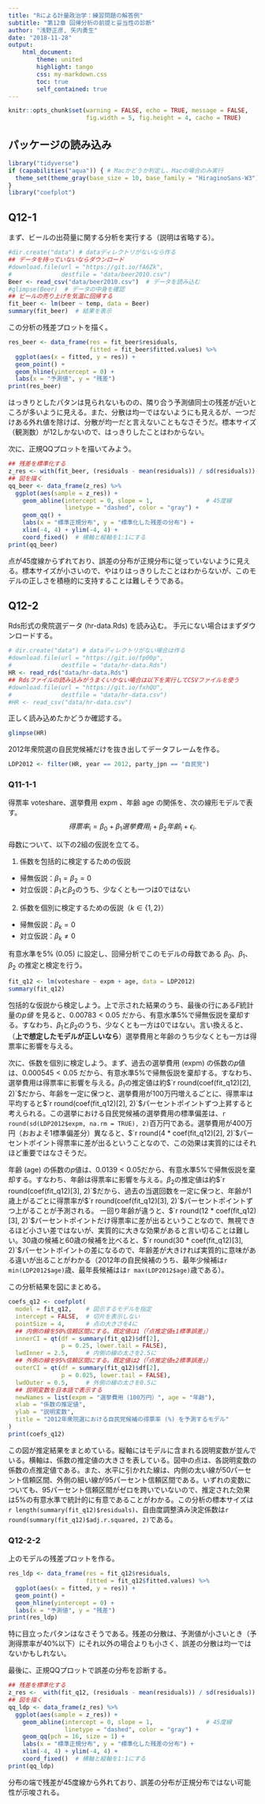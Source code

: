 ```yaml
---
title: "Rによる計量政治学：練習問題の解答例"
subtitle: "第12章 回帰分析の前提と妥当性の診断"
author: "浅野正彦, 矢内勇生"
date: "2018-11-28"
output:
    html_document:
        theme: united
        highlight: tango
        css: my-markdown.css
        toc: true
        self_contained: true
---
```


```r
knitr::opts_chunk$set(warning = FALSE, echo = TRUE, message = FALSE,
                      fig.width = 5, fig.height = 4, cache = TRUE)
```

## パッケージの読み込み

```r
library("tidyverse")
if (capabilities("aqua")) { # Macかどうか判定し、Macの場合のみ実行
  theme_set(theme_gray(base_size = 10, base_family = "HiraginoSans-W3"))
}
library("coefplot")
```


## Q12-1

まず、ビールの出荷量に関する分析を実行する（説明は省略する）。
```r
#dir.create("data") # dataディレクトリがないなら作る
## データを持っていないならダウンロード
#download.file(url = "https://git.io/fA6Zk",
#              destfile = "data/beer2010.csv")
Beer <- read_csv("data/beer2010.csv")  # データを読み込む
#glimpse(Beer)  # データの中身を確認
## ビールの売り上げを気温に回帰する
fit_beer <- lm(beer ~ temp, data = Beer)
summary(fit_beer)  # 結果を表示
```

この分析の残差プロットを描く。
```r
res_beer <- data_frame(res = fit_beer$residuals,
                       fitted = fit_beer$fitted.values) %>% 
  ggplot(aes(x = fitted, y = res)) +
  geom_point() +
  geom_hline(yintercept = 0) +
  labs(x = "予測値", y = "残差")
print(res_beer)
```

はっきりとしたパタンは見られないものの、隣り合う予測値同士の残差が近いところが多いように見える。また、分散は均一ではないようにも見えるが、一つだけある外れ値を除けば、分散が均一だと言えないこともなさそうだ。標本サイズ（観測数）が12しかないので、はっきりしたことはわからない。

次に、正規QQプロットを描いてみよう。
```r
## 残差を標準化する
z_res <- with(fit_beer, (residuals - mean(residuals)) / sd(residuals))
## 図を描く
qq_beer <- data_frame(z_res) %>% 
  ggplot(aes(sample = z_res)) +
    geom_abline(intercept = 0, slope = 1,               # 45度線
                linetype = "dashed", color = "gray") +
    geom_qq() +
    labs(x = "標準正規分布", y = "標準化した残差の分布") +
    xlim(-4, 4) + ylim(-4, 4) +
    coord_fixed()  # 横軸と縦軸を1:1にする
print(qq_beer)
```

点が45度線からずれており、誤差の分布が正規分布に従っていないように見える。標本サイズが小さいので、やはりはっきりしたことはわからないが、このモデルの正しさを積極的に支持することは難しそうである。

## Q12-2

Rds形式の衆院選データ (hr-data.Rds) を読み込む。
手元にない場合はまずダウンロードする。
```r
# dir.create("data") # dataディレクトリがない場合は作る
#download.file(url = "https://git.io/fp00p",
#              destfile = "data/hr-data.Rds")
HR <- read_rds("data/hr-data.Rds")
## Rdsファイルの読み込みがうまくいかない場合は以下を実行してCSVファイルを使う
#download.file(url = "https://git.io/fxhQU",
#              destfile = "data/hr-data.csv")
#HR <- read_csv("data/hr-data.csv")
```

正しく読み込めたかどうか確認する。
```r
glimpse(HR)
```

2012年衆院選の自民党候補だけを抜き出してデータフレームを作る。
```r
LDP2012 <- filter(HR, year == 2012, party_jpn == "自民党")
```


### Q11-1-1

得票率 voteshare、選挙費用 expm 、年齢 age の関係を、次の線形モデルで表す。
$$得票率_i = \beta_0 + \beta_1 選挙費用_i + \beta_2 年齢_i + \epsilon_i.$$

母数について、以下の2組の仮説を立てる。

1. 係数を包括的に検定するための仮説
  - 帰無仮説：$\beta_1 = \beta_2 = 0$
  - 対立仮説：$\beta_1$と$\beta_2$のうち、少なくとも一つは0ではない
2. 係数を個別に検定するための仮説（$k \in \{1, 2\}$）
  - 帰無仮説：$\beta_k = 0$
  - 対立仮説：$\beta_k \neq 0$

有意水準を5% (0.05) に設定し、回帰分析でこのモデルの母数である $\beta_0$、$\beta_1$、$\beta_2$ の推定と検定を行う。
```r
fit_q12 <- lm(voteshare ~ expm + age, data = LDP2012)
summary(fit_q12)
```

包括的な仮説から検定しよう。上で示された結果のうち、最後の行にある$F$統計量の$p値$ を見ると、$0.00783 < 0.05$ だから、有意水準5\%で帰無仮説を棄却する。すなわち、$\beta_1$と$\beta_2$のうち、少なくとも一方は0ではない。言い換えると、（**上で想定したモデルが正しいなら**）選挙費用と年齢のうち少なくとも一方は得票率に影響を与える。

次に、係数を個別に検定しよう。まず、過去の選挙費用 (expm) の係数の$p$値は、$0.000545 < 0.05$ だから、有意水準5\%で帰無仮説を棄却する。すなわち、選挙費用は得票率に影響を与える。$\beta_1$の推定値は約$`r round(coef(fit_q12)[2], 2)`$だから、年齢を一定に保つと、選挙費用が100万円増えるごとに、得票率は平均すると$`r round(coef(fit_q12)[2], 2)`$パーセントポイントずつ上昇すると考えられる。この選挙における自民党候補の選挙費用の標準偏差は、`r round(sd(LDP2012$expm, na.rm = TRUE), 2)`百万円である。選挙費用が400万円（おおよそ1標準偏差分）異なると、$`r round(4 * coef(fit_q12)[2], 2)`$パーセントポイント得票率に差が出るということなので、この効果は実質的にはそれほど重要ではなさそうだ。

年齢 (age) の係数の$p$値は、$0.0139 < 0.05$だから、有意水準5%で帰無仮説を棄却する。すなわち、年齢は得票率に影響を与える。$\beta_2$の推定値は約$`r round(coef(fit_q12)[3], 2)`$だから、過去の当選回数を一定に保つと、年齢が1歳上がるごとに得票率が$`r round(coef(fit_q12)[3], 2)`$パーセントポイントずつ上がることが予測される。
一回り年齢が違うと、$`r round(12 * coef(fit_q12)[3], 2)`$パーセントポイントだけ得票率に差が出るということなので、無視できるほど小さい差ではないが、実質的に大きな効果があると言い切ることは難しい。30歳の候補と60歳の候補を比べると、$`r round(30 * coef(fit_q12)[3], 2)`$パーセントポイントの差になるので、年齢差が大きければ実質的に意味がある違いが出ることがわかる（2012年の自民候補のうち、最年少候補は`r min(LDP2012$age)`歳、最年長候補はは`r max(LDP2012$age)`歳である）。

この分析結果を図にまとめる。
```r
coefs_q12 <- coefplot(
  model = fit_q12,    # 図示するモデルを指定
  intercept = FALSE,  # 切片を表示しない
  pointSize = 4,      # 点の大きさを4に
  ## 内側の線を50%信頼区間にする。既定値は1（「点推定値±1標準誤差」）
  innerCI = qt(df = summary(fit_q12)$df[2],
               p = 0.25, lower.tail = FALSE),
  lwdInner = 2.5,     # 内側の線の太さを2.5に
  ## 外側の線を95%信頼区間にする。既定値は2（「点推定値±2標準誤差」）
  outerCI = qt(df = summary(fit_q12)$df[2],
               p = 0.025, lower.tail = FALSE),
  lwdOuter = 0.5,     # 外側の線の太さを0.5に
  ## 説明変数を日本語で表示する
  newNames = list(expm = "選挙費用（100万円）", age = "年齢"),
  xlab = "係数の推定値",
  ylab = "説明変数",
  title = "2012年衆院選における自民党候補の得票率 (%) を予測するモデル"
)
print(coefs_q12)
```

この図が推定結果をまとめている。縦軸にはモデルに含まれる説明変数が並んでいる。横軸は、係数の推定値の大きさを表している。図中の点は、各説明変数の係数の点推定値である。また、水平に引かれた線は、内側の太い線が50パーセント信頼区間、外側の細い線が95パーセント信頼区間である。いずれの変数についても、95パーセント信頼区間がゼロを跨いでいないので、推定された効果は5%の有意水準で統計的に有意であることがわかる。この分析の標本サイズは`r length(summary(fit_q12)$residuals)`、自由度調整済み決定係数は`r round(summary(fit_q12)$adj.r.squared, 2)`である。

### Q12-2-2

上のモデルの残差プロットを作る。
```r
res_ldp <- data_frame(res = fit_q12$residuals,
                      fitted = fit_q12$fitted.values) %>% 
  ggplot(aes(x = fitted, y = res)) +
  geom_point() +
  geom_hline(yintercept = 0) +
  labs(x = "予測値", y = "残差")
print(res_ldp)
```

特に目立ったパタンはなさそうである。残差の分散は、予測値が小さいとき（予測得票率が40%以下）にそれ以外の場合よりも小さく、誤差の分散は均一ではないかもしれない。

最後に、正規QQプロットで誤差の分布を診断する。
```r
## 残差を標準化する
z_res <-  with(fit_q12, (residuals - mean(residuals)) / sd(residuals))
## 図を描く
qq_ldp <- data_frame(z_res) %>% 
  ggplot(aes(sample = z_res)) +
    geom_abline(intercept = 0, slope = 1,               # 45度線
                linetype = "dashed", color = "gray") +
    geom_qq(pch = 16, size = 1) +
    labs(x = "標準正規分布", y = "標準化した残差の分布") +
    xlim(-4, 4) + ylim(-4, 4) +
    coord_fixed()  # 横軸と縦軸を1:1にする
print(qq_ldp)
```

分布の端で残差が45度線から外れており、誤差の分布が正規分布ではない可能性が示唆される。

